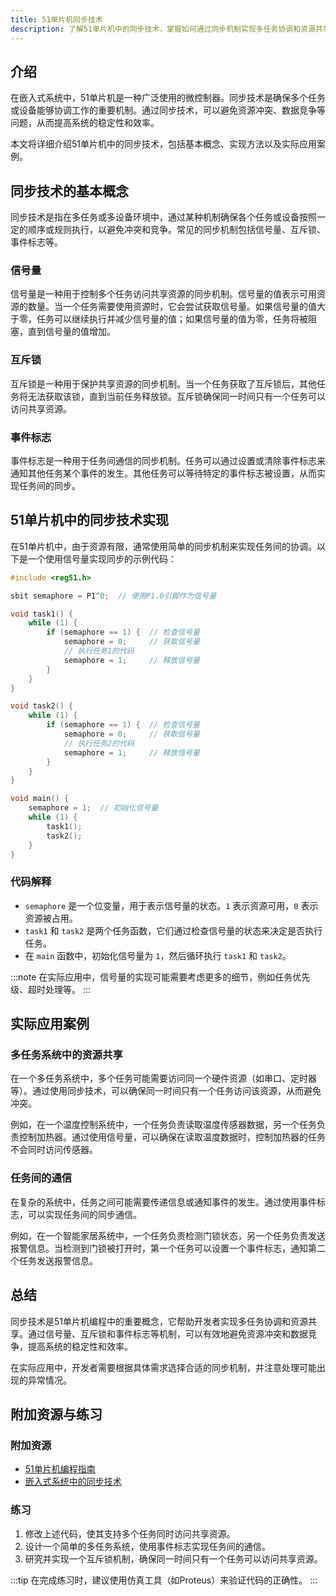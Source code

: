 ```yaml
---
title: 51单片机同步技术
description: 了解51单片机中的同步技术，掌握如何通过同步机制实现多任务协调和资源共享。
---
```


## 介绍

在嵌入式系统中，51单片机是一种广泛使用的微控制器。同步技术是确保多个任务或设备能够协调工作的重要机制。通过同步技术，可以避免资源冲突、数据竞争等问题，从而提高系统的稳定性和效率。

本文将详细介绍51单片机中的同步技术，包括基本概念、实现方法以及实际应用案例。

## 同步技术的基本概念

同步技术是指在多任务或多设备环境中，通过某种机制确保各个任务或设备按照一定的顺序或规则执行，以避免冲突和竞争。常见的同步机制包括信号量、互斥锁、事件标志等。

### 信号量

信号量是一种用于控制多个任务访问共享资源的同步机制。信号量的值表示可用资源的数量。当一个任务需要使用资源时，它会尝试获取信号量。如果信号量的值大于零，任务可以继续执行并减少信号量的值；如果信号量的值为零，任务将被阻塞，直到信号量的值增加。

### 互斥锁

互斥锁是一种用于保护共享资源的同步机制。当一个任务获取了互斥锁后，其他任务将无法获取该锁，直到当前任务释放锁。互斥锁确保同一时间只有一个任务可以访问共享资源。

### 事件标志

事件标志是一种用于任务间通信的同步机制。任务可以通过设置或清除事件标志来通知其他任务某个事件的发生。其他任务可以等待特定的事件标志被设置，从而实现任务间的同步。

## 51单片机中的同步技术实现

在51单片机中，由于资源有限，通常使用简单的同步机制来实现任务间的协调。以下是一个使用信号量实现同步的示例代码：

```c
#include <reg51.h>

sbit semaphore = P1^0;  // 使用P1.0引脚作为信号量

void task1() {
    while (1) {
        if (semaphore == 1) {  // 检查信号量
            semaphore = 0;     // 获取信号量
            // 执行任务1的代码
            semaphore = 1;     // 释放信号量
        }
    }
}

void task2() {
    while (1) {
        if (semaphore == 1) {  // 检查信号量
            semaphore = 0;     // 获取信号量
            // 执行任务2的代码
            semaphore = 1;     // 释放信号量
        }
    }
}

void main() {
    semaphore = 1;  // 初始化信号量
    while (1) {
        task1();
        task2();
    }
}
```

### 代码解释

- `semaphore` 是一个位变量，用于表示信号量的状态。`1` 表示资源可用，`0` 表示资源被占用。
- `task1` 和 `task2` 是两个任务函数，它们通过检查信号量的状态来决定是否执行任务。
- 在 `main` 函数中，初始化信号量为 `1`，然后循环执行 `task1` 和 `task2`。

:::note
在实际应用中，信号量的实现可能需要考虑更多的细节，例如任务优先级、超时处理等。
:::

## 实际应用案例

### 多任务系统中的资源共享

在一个多任务系统中，多个任务可能需要访问同一个硬件资源（如串口、定时器等）。通过使用同步技术，可以确保同一时间只有一个任务访问该资源，从而避免冲突。

例如，在一个温度控制系统中，一个任务负责读取温度传感器数据，另一个任务负责控制加热器。通过使用信号量，可以确保在读取温度数据时，控制加热器的任务不会同时访问传感器。

### 任务间的通信

在复杂的系统中，任务之间可能需要传递信息或通知事件的发生。通过使用事件标志，可以实现任务间的同步通信。

例如，在一个智能家居系统中，一个任务负责检测门锁状态，另一个任务负责发送报警信息。当检测到门锁被打开时，第一个任务可以设置一个事件标志，通知第二个任务发送报警信息。

## 总结

同步技术是51单片机编程中的重要概念，它帮助开发者实现多任务协调和资源共享。通过信号量、互斥锁和事件标志等机制，可以有效地避免资源冲突和数据竞争，提高系统的稳定性和效率。

在实际应用中，开发者需要根据具体需求选择合适的同步机制，并注意处理可能出现的异常情况。

## 附加资源与练习

### 附加资源

- [51单片机编程指南](https://example.com/51-microcontroller-guide)
- [嵌入式系统中的同步技术](https://example.com/synchronization-in-embedded-systems)

### 练习

1. 修改上述代码，使其支持多个任务同时访问共享资源。
2. 设计一个简单的多任务系统，使用事件标志实现任务间的通信。
3. 研究并实现一个互斥锁机制，确保同一时间只有一个任务可以访问共享资源。

:::tip
在完成练习时，建议使用仿真工具（如Proteus）来验证代码的正确性。
:::